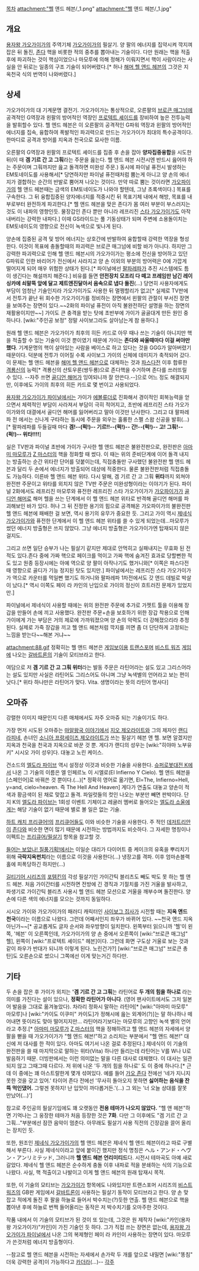 [[목차]]
attachment:"헬 앤드 헤븐/_1.png"
attachment:"헬 앤드 헤븐/_1.jpg"

== 개요 ==
[[용자왕 가오가이가]]의 주역기체 [[가오가이가]]의 필살기. 양 팔의 에너지를 집약시켜 깍지껴 잡은 뒤 돌진, [[존다]] 핵을 비롯한 적의 중추를 뽑아내는 기술이다. 다만 원래는 핵을 적출 후에 파괴하는 것이 핵심이었으나 마모루에 의해 정해가 이뤄지면서 핵이 사람이라는 사실을 안 뒤로는 일종의 구조 기술이 되어버렸다.[* 허나 [[해머 헬 앤드 헤븐]]의 그것은 지옥천국 식의 번역이 나와버렸다.]
== 상세 ==
가오가이가의 대 기계문명 결전기. 가오가이가는 통상적으로, 오른팔의 [[브로큰 매그넘]]에 공격적인 G역장과 왼팔의 방어적인 역장인 [[프로텍트 셰이드]]를 장비하여 높은 전투능력을 발휘할수 있다. 헬 엔드 헤븐은 이 오른팔의 공격적인 G파워 역장과 왼팔의 방어적인 에너지를 집속, 융합하여 폭발적인 파괴력으로 만드는 가오가이가 최대의 특수공격이다.한마디로 공격과 방어를 지옥과 천국으로 묘사한 이름. 

오른팔의 G역장과 왼팔의 프로텍트 셰이드를 집중 후 손을 잡아 '''양자집중융합'''을 시도한 뒤(이 때 '''겜 기르 간 고 그훠'''라는 주문을 읊는다. 헬 앤드 헤븐 시전시엔 반드시 읊어야 하는 주문이며 그훠까지만 읊고 돌격하면 미완성 주문.) 동시에 파이널 퓨전시 발생하는 EM토네이도를 사용해서[* 당연하지만 파이널 퓨전때처럼 뿜는게 아니고 양 손의 에너지가 결합하는 순간의 반발로 뿜어져 나오는 것이다. 만약 따로 뿜는 것이라면 [[가오파이가]]의 헬 앤드 헤븐때는 금색의 EM토네이도가 나와야 할텐데, 그냥 초록색이다.] 목표를 구속한다. 그 뒤 융합집중된 양자에너지를 적중시킨 뒤 목표기체 내에서 해방, 목표를 내부로부터 완전하게 파괴한다.[* 헬 앤드 헤븐을 맞은 존다가 몸 여러 부분이 부스러지는 것도 이 내파의 영향인듯. 물장갑인 존다 뿐만 아니라 레프리진 [[스타 가오가이가]]도 아작내버리는 강력한 내파다.] 이때 GS라이드는 풀 기동상태가 되며 주변에 소용돌이치는 EM토네이도의 영향으로 전신이 녹색으로 빛나게 된다. 

양손에 집중된 공격 및 방어 에너지는 상호간에 반발하여 융합할때 강력한 역장을 형성한다. 이것이 목표에 충돌할때의 파괴력은 브로큰 매그넘에 비할 바가 아니다. 하지만 그 강력한 파괴력으로 인해 헬 앤드 헤븐시의 가오가이가는 평소에 전신을 방어하고 있던 G파워로 인한 바리어가 전신에서 사라지고 양 손 이외의 부분의 방어력은 0에 가깝게 떨어지게 되어 매우 위험한 상태가 된다.[* 파이널에선 [[팔파레파]]가 추진 시스템에도 틈이 생긴다는 해설까지 해준다.] 비유를 들면 '''안전장치 모조리 다 떼고 프레임만 남긴 레이싱카에 쇠말뚝 앞에 달고 제트엔진달아서 음속으로 냅다 돌진'''(...) 당연히 사용자에게도 부담이 엄청난 기술인지라 가오가이가도 사용한 뒤 멀쩡할리가 없고[* 실제로 TV판에서 전투가 끝난 뒤 회수한 가오가이가를 정비하는 장면에서 왼팔의 관절이 부서진 장면을 보여주는 장면이 있다.~~2화의 파이널 퓨전이 아직 불완전하단 설명을 하는 장면의 재활용이지만~~] 가이도 큰 충격을 받는 탓에 초반부에 가이가 골골대게 만든 원인 중 하나다. [wiki:"주인공 보정" 정말 사이보그라도 살아남는게 참 용하다.]

원래 헬 앤드 헤븐은 가오가이가 최후의 히든 카드로 아무 때나 쓰는 기술이 아니지만 핵을 적출할 수 있는 기술이 이것 뿐이였기 때문에 가이는 '''존다와 싸울때마다 이걸 써야만 했다'''. 기계문명의 핵이 살아있는 사람을 베이스로 하고 있다는 것을 GGG가 알아버렸기 때문이다. 덕분에 전투가 이어질 수록 사이보그 가이의 신체에 데미지가 축적되어 갔다. 이 문제는 헬 앤드 헤븐을 [[해머 헬 앤드 헤븐]]으로 대체하는 것과 [[파스다]]전 이후 합류한 [[격룡신]]의 능력[* 격룡신의 샨토우론(쌍두룡)으로 존다핵을 수거하며 존다를 쓰러뜨릴 수 있다. --자주 쓰면 [[골디언 해머]]가 잉여되니까 잘 안쓴다.--]으로 어느 정도 해결되지만, 이후에도 가이의 최후의 히든 카드로 몇 번이고 사용되었다.

[[용자왕 가오가이가 파이널]]에서는 가이가 [[에볼류더]]로 진화해서 경이적인 회복능력을 얻으면서 체력적인 부담이 사라져서 부담이 극히 적어지고, 초반에 레프리진 스타 가오가이가와의 대결에서 골디언 해머를 잃어버리고 말아 이것만 난사한다. 그리고 대 팔파레파 전 에서는 신나게 구타하는 동시에 주문을 외우는 훌륭한 스펠 스왑 신공을 발휘(...)[* 팔파레파를 두들길때 마다 '''겜!--(퍽!)-- 기르!!--(퍽!)-- 간!--(퍽!)-- 고! 그훠!--(퍽!)-- 위타!!!!''']

실은 TV판과 파이널 초반에 가이가 구사한 헬 앤드 헤븐은 불완전판으로, 완전판은 [[아마미 마모루]]가 [[Z 마스터]]의 핵을 정화할 때 썼다. 이 때는 위의 준비단계에 이어 돌격 내지는 방출하는 순간 위타란 단어를 덧붙이는데, 직접충돌만 구사했던 불완전판 헬 앤드 헤븐과 달리 두 손에서 에너지가 방출되어 대상에 적중한다. 물론 불완전판처럼 직접충돌도 가능하다. 이른바 헬 앤드 헤븐 위타. 다시 말해, 겜 기르 간 고 그훠 '''위타'''까지 외쳐야 완전판 주문이고 위타를 외치지 않은 TV판 주문은 미완성형이라는 이야기가 된다.
파이널 2화에서도 레프리진 마모루와 퓨전한 레프리진 스타 가오가이가가 [[가오파이가]]가 [[골디언 해머]]로 해머 헬을 쓰는 단계에서 이 헬 앤드 헤븐 위타로 반격해 골디언 해머를 파괴해보인 바가 있다. 허나 그 뒤 진정한 용기의 힘으로 공격해온 가오파이가의 불완전판 헬 앤드 헤븐에 패배한 걸 보면, 역시 용기의 유무가 중요한 듯. 그리고 가이 역시 [[제네식 가오가이가]]와 퓨전한 단계에서 이 헬 앤드 헤븐 위타를 쓸 수 있게 되었는데...마모루가 썼던 에너지 방출형은 쓰지 않았다. 그냥 에너지 방출형은 가오가이가엔 탑재되지 않은 걸지도.

그리고 쓰면 일단 승부가 나는 필살기 같지만 제대로 안먹히고 실패내지는 무효화 된 전적도 있다.존다 중에 가짜 핵으로 페이크를 먹이고 가짜 핵에 숨겨진 효과로 당할뻔한 적도 있고 원종 등장시에는 아예 역으로 양 팔이 아작나기도 했거니와[* 이쪽은 파스다전때 영향으로 골디가 기능 정지된 탓도 있지만.] 파이널에서는 레프리진 스타 가오가이가가 역으로 카운터를 먹일뻔 했기도 하거니와 팔파레파 1차전에서도 갓 앤드 데빌로 박살이 났다.[* 역시 이쪽도 페이 라 카인의 난입으로 가이의 정신이 흐트러진 문제가 있었지만.] 

파이널에서 제네식이 사용할 때에는 위의 완전판 주문에 추가로 가젯트 툴을 이용해 장갑을 만들어 손에 끼고 사용했다. 완전판 주문+손을 보호하기 위한 장갑 착용으로 인해 가이에게 가는 부담은 거의 제로에 가까워졌으며 양 손의 악력도 더 강해졌으리라 추정된다. 실제로 가죽 장갑을 끼고 헬 앤드 헤븐처럼 깍지를 끼면 좀 더 단단하게 고정되는 느낌을 받는다~~해본 거냐~~

attachment:88.gif
정확히는 헬 앤드 헤븐은 [[게임보이]]용 [[트랜스포머]] [[비스트 워즈]] [[게임]]에 나오는 [[갈바트론]]의 기술이 모티브라고 한다.

여담으로 저 '''겜 기르 간 고 그훠 위터'''라는 발동 주문은 라틴어라는 설도 있고 그리스어라는 설도 있지만 사실은 라틴어도 그리스어도 아니며 그냥 녹색별의 언어라고 보는 편이 낫다.[* 위타 하나만은 라틴어가 맞다. Vita. 생명이라는 뜻의 라틴어 명사다]

== 오마쥬 ==
강렬한 이미지 때문인지 다른 매체에서도 자주 오마쥬 되는 기술이기도 하다.

가장 먼저 시도된 오마쥬는 [[마알왕국 이야기]]에서 [[지오 제오라이트]]와 그의 제자인 [[랜디 라피네]], 손녀인 [[소니아 프랑세이즈 제오라이트]]가 쓰는 필살기 헤븐 앤 헬. 보면 알겠지만 지옥과 천국을 천국과 지옥으로 바꾼 것 뿐. 게다가 랜디의 성우는 [wiki:"히야마 노부유키" 시시오 가이 성우]다. 대놓고 노린 케이스.

건소드의 [[엘도라 파이브]] 역시 설정상 이것과 비슷한 기술을 사용한다. [[슈퍼로봇대전 K]]에서 나온 그 기술의 이름은 엘 인페르노 이 시엘로(El Infierno Y Cielo). 헬 앤드 헤븐을 [스페인어]로 바꿔쓴 것 뿐이다.(...)[* 정확히 영어로 옮기면, El=The, Infierno=Hell, y=and, cielo=heaven. 즉 The Hell And Heaven] 게다가 연출도 대놓고 양손이 적색과 황금색이 된 채로 맞잡고 돌격. 파일럿들의 컷인 나오는 부분만 빼면 판박이다. 단지 K의 [[엘도라 파이브]]는 1회성 이벤트 기체이고 레귤러 멤버로 들어오는 [[엘도라 소울]]에게는 해당 기술이 없기 때문에 별로 볼 일은 없는 기술.

[[하트 캐치 프리큐어!]]의 [[프리큐어]]들도 이와 비슷한 기술을 사용한다. 주 적인 [[데저트리안]]이 [[존다]]와 비슷한 면이 많기 때문에 시전하는 방법까지도 비슷하다. 그 자세한 명칭이나 이펙트는 [[프리큐어/필살기]] 항목을 참고할 것.

[[들어는 보았나! 질풍기획!]]에서는 이일순 대리가 다이어트 중 케이크의 유혹을 뿌리치기 위해 '''극락지옥펀치'''라는 이름으로 이것을 사용한다(...) 냉장고를 격파. 이후 엄마손블랙홀에 피폭당하긴 하지만(...)

[[길티기어 시리즈]]의 [[포템킨]]의 각성 필살기인 가이간틱 블리츠도 빼도 박도 못 하는 헬 앤드 헤븐.  처음 가이간터를 시전하면 전방에 긴 경직과 기절치를 가진 거울을 발사하고, 파생기로 가이간틱 블리츠 사용시 헬 앤드 헤븐 모션으로 거울을 깨부수며 돌진한다. 양손에 다른 색의 에너지를 모으는 것까지 동일하다.

시시오 가이와 가오가이가의 패러디 캐릭터인 [[사이보그 집사]]가 시전할 때는 '''지옥 앤드 천국'''이라는 이름으로 나왔다. 그런데 어째서인지 좌우가 바뀌어 있다. ~~천국 앤드 지옥 아닌가~~[* 공교롭게도 글자 순서와 좌우방향이 일치한다. 왼쪽부터 읽으니까 '헬'이 왼쪽, '헤븐' 이 오른쪽인데, 가오가이가의 양 손 중에서 오른쪽이 [wiki:"브로큰 매그넘" 헬], 왼쪽이 [wiki:"프로텍트 셰이드" 헤븐]이다. 그런데 화면 구도상 거울로 보는 것과 같이 좌우가 반대가 되니까 이렇게 된다. 노린건가?] [wiki:"브로큰 매그넘" 브로큰 총탄]도 오른손으로 썼으니 그쪽에선 이게 맞는거긴 하다만.

== 기타 ==
두 손을 잡은 후 가이가 외치는 ''''겜 기르 간 고 그훠'''는 라틴어로 '''두 개의 힘을 하나로''' 라는 의미를 가진다는 설이 있으나, '''정확한 라틴어가 아니다'''. (영어 팬사이트에서도 그저 일본어 발음을 그대로 옮겨놓았다). 차라리 정화시 말하는 라틴어[* [wiki:"아마미 마모루" 마모루]나 [wiki:"카이도 이쿠미" 카이도]가 정해시에 읊는 외계어(?)]는 말 하나하나 떼어내면 뜻이라도 맞아 떨어지지만... 라틴어라기보다는 마모루의 고향인 녹색 별의 언어라고 추정.[* [[아마미 마모루]]가 [[Z 마스터]]의 핵을 정해하려고 헬 앤드 헤븐의 자세에서 양 팔을 뻗을 때 가오가이가가 "헬 앤드 헤븐!"하고 소리치는 부분에서 "헬 앤드 헤븐!" 대신에 저 대사를 한 적이 있다. 아마도 여기서 나온 걸로 추정된다.] 제네식이 이 기술의 완전판을 쓸 때 마지막으로 말하는 위타(Vita) 하나만 들리는데 라틴어는 V를 W나 U로 발음하기 때문. 더빙판에서는 이런 의미없는 말을 다른 대사로 대체했다. 이 대사는 일관되지 않고 그때그때 다르다. 저 위에 나온 '두 개의 힘을 하나로' 도 이 중에 하나다.[* 근데 이 중에는 꽤 아스트랄한게 몇개 섞여있다. 예를 들어 [[가오 존다]] 전에선 '네가 지니지 못한 것을 갖고 있어.' 타이어 존다 전에선 '무사히 돌아오지 못하면 '''싫어하는 음식을 잔뜩 먹인댔어.''' 그렇겐 못하지! 난 입맛이 까다롭거든.'(...) 그 외는 '너 오늘 상대를 잘못 만났어(...)']

참고로 주인공의 필살기임에도 꽤 오랫동안 '''전용 테마가 나오지 않았다.''' "헬 앤 헤븐"하면 기억나는 그 웅장한 테마가 처음 등장한 것은 '''7화'''. 다만 그 이후에도 "겜 기르 간 고 그훠…"부분에선 잠깐 음악이 멈춘다. 아무래도 필살기 사용 직전의 긴장감을 끌어 올리는 장치인 듯.

또한, 원조인 [[제네식 가오가이가]]의 헬 앤드 헤븐은 제네식 헬 앤드 헤븐이라고 따로 구별해서 부른다. 사실 제네식이라고 앞에 붙이긴 했지만 정식 명칭은 ヘル・アンド・ヘヴン・アンリミテッド, 그러니까 '''헬 앤드 헤븐 언리미티드'''다. 시전시 테마곡도 아예 새로 갈았다. 제네식 헬 앤드 헤븐은 순수하게 충돌 이후 내파로 적을 분쇄하는 식의 기능으로 나왔다. 사실, 핵 적출이고 나발이고 이게 헬 앤드 헤븐의 원래 탑재시 목적.

또한, 이 기술의 모티브는 [[가오가이가]] 항목에도 나와있지만 트랜스포머 시리즈의 [[비스트 워즈]]의 GB판 게임에서 [[갈바트론]]이 사용하는 필살기 동작이 모티브라고 한다. 양 손 맞잡고 적에게 돌진 후 팔을 하늘로 들어서 박수치는(?)듯한 연출. 헬 앤드 헤븐으로 핵을 뽑아낸 후에 하늘로 번쩍 들어올리는 동작은 저 박수치기를 오마주한 것이다.

작품 내에서 이 기술의 모티브가 된 것이 또 있는데, 그것은 원 제작자 [wiki:"카인(용자왕 가오가이가)"카인]이 가진 기술인 듯 하다. 그가 직접 쓰는 장면은 없는데, [[용자왕 가오가이가 파이널]]에서 나온 그의 복제형인 페이 라 카인이 사용하는 장면이 있다. 마모루가 쓴것처럼 에너지 방출형이다.

--참고로 헬 앤드 헤븐을 시전하는 자세에서 손가락 두 개를 앞으로 내밀면 [wiki:"똥침" 더욱 강력한 공격]이 가능하다고 [[카더라]](...)--
[[각주]]
